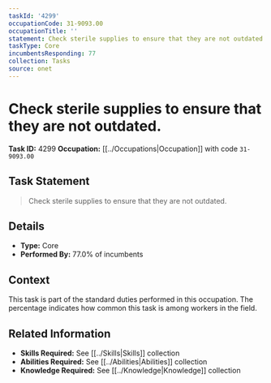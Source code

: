 ```yaml
---
taskId: '4299'
occupationCode: 31-9093.00
occupationTitle: ''
statement: Check sterile supplies to ensure that they are not outdated.
taskType: Core
incumbentsResponding: 77
collection: Tasks
source: onet
---
```

# Check sterile supplies to ensure that they are not outdated.

**Task ID:** 4299
**Occupation:** [[../Occupations|Occupation]] with code `31-9093.00`

## Task Statement

> Check sterile supplies to ensure that they are not outdated.

## Details

- **Type:** Core
- **Performed By:** 77.0% of incumbents

## Context

This task is part of the standard duties performed in this occupation. The percentage indicates how common this task is among workers in the field.

## Related Information

- **Skills Required:** See [[../Skills|Skills]] collection
- **Abilities Required:** See [[../Abilities|Abilities]] collection
- **Knowledge Required:** See [[../Knowledge|Knowledge]] collection
